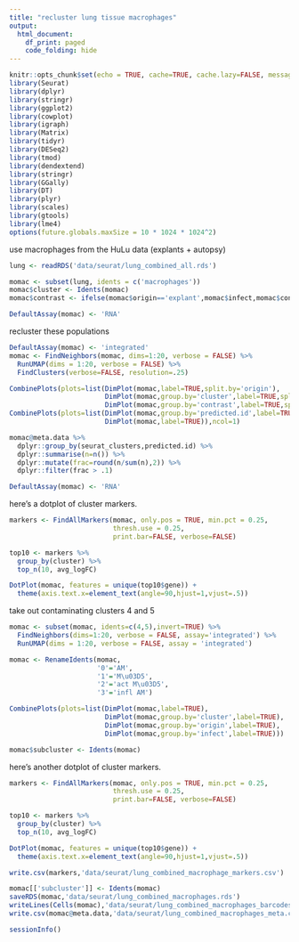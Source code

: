 ```yaml
---
title: "recluster lung tissue macrophages"
output: 
  html_document:
    df_print: paged
    code_folding: hide
---
```


```r
knitr::opts_chunk$set(echo = TRUE, cache=TRUE, cache.lazy=FALSE, message=FALSE, warning=FALSE)
library(Seurat)
library(dplyr)
library(stringr)
library(ggplot2)
library(cowplot)
library(igraph)
library(Matrix)
library(tidyr)
library(DESeq2)
library(tmod)
library(dendextend)
library(stringr)
library(GGally)
library(DT)
library(plyr)
library(scales)
library(gtools)
library(lme4)
options(future.globals.maxSize = 10 * 1024 * 1024^2)
```

use macrophages from the HuLu data (explants + autopsy)

```r
lung <- readRDS('data/seurat/lung_combined_all.rds')

momac <- subset(lung, idents = c('macrophages'))
momac$cluster <- Idents(momac)
momac$contrast <- ifelse(momac$origin=='explant',momac$infect,momac$condition)

DefaultAssay(momac) <- 'RNA'
```

recluster these populations

```r
DefaultAssay(momac) <- 'integrated'
momac <- FindNeighbors(momac, dims=1:20, verbose = FALSE) %>%
  RunUMAP(dims = 1:20, verbose = FALSE) %>%
  FindClusters(verbose=FALSE, resolution=.25)

CombinePlots(plots=list(DimPlot(momac,label=TRUE,split.by='origin'),
                        DimPlot(momac,group.by='cluster',label=TRUE,split.by='origin'),
                        DimPlot(momac,group.by='contrast',label=TRUE,split.by='origin')),ncol=1)
CombinePlots(plots=list(DimPlot(momac,group.by='predicted.id',label=TRUE,repel=TRUE,label.size=2.5),
                        DimPlot(momac,label=TRUE)),ncol=1)

momac@meta.data %>%
  dplyr::group_by(seurat_clusters,predicted.id) %>%
  dplyr::summarise(n=n()) %>%
  dplyr::mutate(frac=round(n/sum(n),2)) %>%
  dplyr::filter(frac > .1)

DefaultAssay(momac) <- 'RNA'
```

here's a dotplot of cluster markers. 

```r
markers <- FindAllMarkers(momac, only.pos = TRUE, min.pct = 0.25,
                          thresh.use = 0.25,
                          print.bar=FALSE, verbose=FALSE)

top10 <- markers %>% 
  group_by(cluster) %>% 
  top_n(10, avg_logFC)

DotPlot(momac, features = unique(top10$gene)) + 
  theme(axis.text.x=element_text(angle=90,hjust=1,vjust=.5))
```

take out contaminating clusters 4 and 5

```r
momac <- subset(momac, idents=c(4,5),invert=TRUE) %>%
  FindNeighbors(dims=1:20, verbose = FALSE, assay='integrated') %>%
  RunUMAP(dims = 1:20, verbose = FALSE, assay = 'integrated')

momac <- RenameIdents(momac,
                      '0'='AM',
                      '1'='M\u03D5',
                      '2'='act M\u03D5',
                      '3'='infl AM')

CombinePlots(plots=list(DimPlot(momac,label=TRUE),
                        DimPlot(momac,group.by='cluster',label=TRUE),
                        DimPlot(momac,group.by='origin',label=TRUE),
                        DimPlot(momac,group.by='infect',label=TRUE)))

momac$subcluster <- Idents(momac)
```

here's another dotplot of cluster markers. 

```r
markers <- FindAllMarkers(momac, only.pos = TRUE, min.pct = 0.25,
                          thresh.use = 0.25,
                          print.bar=FALSE, verbose=FALSE)

top10 <- markers %>% 
  group_by(cluster) %>% 
  top_n(10, avg_logFC)

DotPlot(momac, features = unique(top10$gene)) + 
  theme(axis.text.x=element_text(angle=90,hjust=1,vjust=.5))

write.csv(markers,'data/seurat/lung_combined_macrophage_markers.csv')
```

```r
momac[['subcluster']] <- Idents(momac)
saveRDS(momac,'data/seurat/lung_combined_macrophages.rds')
writeLines(Cells(momac),'data/seurat/lung_combined_macrophages_barcodes.txt')
write.csv(momac@meta.data,'data/seurat/lung_combined_macrophages_meta.csv')
```

```r
sessionInfo()
```
